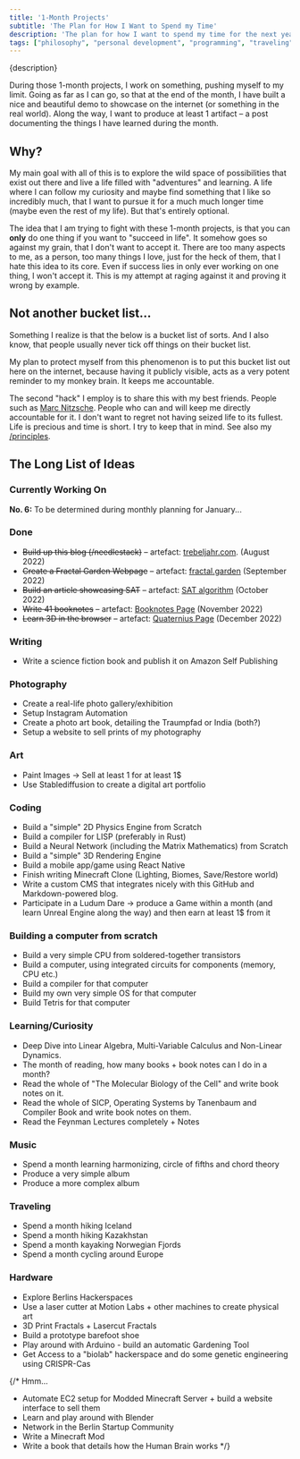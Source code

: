 ```yaml
---
title: '1-Month Projects'
subtitle: 'The Plan for How I Want to Spend my Time'
description: 'The plan for how I want to spend my time for the next years is following an idea I call "1-month projects". The idea is simple. I want to spend a month at a time pursuing a single project. Things that interest me and that I always wanted to do, but never gave myself the time to do. Now I take that time.'
tags: ["philosophy", "personal development", "programming", "traveling"]
---
```


<p>{description}</p>

During those 1-month projects, I work on something, pushing myself to my limit. Going as far as I can go, so that at the end of the month, I have built a nice and beautiful demo to showcase on the internet (or something in the real world). Along the way, I want to produce at least 1 artifact – a post documenting the things I have learned during the month.

## Why?

My main goal with all of this is to explore the wild space of possibilities that exist out there and live a life filled with "adventures" and learning. A life where I can follow my curiosity and maybe find something that I like so incredibly much, that I want to pursue it for a much much longer time (maybe even the rest of my life). But that's entirely optional.

The idea that I am trying to fight with these 1-month projects, is that you can **only** do one thing if you want to "succeed in life". It somehow goes so against my grain, that I don't want to accept it. There are too many aspects to me, as a person, too many things I love, just for the heck of them, that I hate this idea to its core. Even if success lies in only ever working on one thing, I won't accept it. This is my attempt at raging against it and proving it wrong by example. 

## Not another bucket list...

Something I realize is that the below is a bucket list of sorts. And I also know, that people usually never tick off things on their bucket list. 

My plan to protect myself from this phenomenon is to put this bucket list out here on the internet, because having it publicly visible, acts as a very potent reminder to my monkey brain. It keeps me accountable. 

The second "hack" I employ is to share this with my best friends. People such as [Marc Nitzsche](https://www.marcnitzsche.de/). People who can and will keep me directly accountable for it. I don't want to regret not having seized life to its fullest. Life is precious and time is short. I try to keep that in mind. See also my [/principles](/principles).

## The Long List of Ideas

### Currently Working On

**No. 6:** To be determined during monthly planning for January...

### Done
- ~~Build up this blog (/needlestack)~~ – artefact: [trebeljahr.com](https://trebeljahr.com). (August 2022)
- ~~Create a Fractal Garden Webpage~~ – artefact: [fractal.garden](https://fractal.garden) (September 2022)
- ~~Build an article showcasing SAT~~ – artefact: [SAT algorithm](https://trebeljahr.com/posts/collision-detection) (October 2022)
- ~~Write 41 booknotes~~ – artefact: [Booknotes Page](https://trebeljahr.com/booknotes)  (November 2022)
- ~~Learn 3D in the browser~~ – artefact: [Quaternius Page](https://quaternius.trebeljahr.com) (December 2022)

### Writing
- Write a science fiction book and publish it on Amazon Self Publishing

### Photography
- Create a real-life photo gallery/exhibition
- Setup Instagram Automation
- Create a photo art book, detailing the Traumpfad or India (both?)
- Setup a website to sell prints of my photography

### Art
- Paint Images -> Sell at least 1 for at least 1$
- Use Stablediffusion to create a digital art portfolio

### Coding
- Build a "simple" 2D Physics Engine from Scratch
- Build a compiler for LISP (preferably in Rust)
- Build a Neural Network (including the Matrix Mathematics) from Scratch
- Build a "simple" 3D Rendering Engine
- Build a mobile app/game using React Native
- Finish writing Minecraft Clone (Lighting, Biomes, Save/Restore world)
- Write a custom CMS that integrates nicely with this GitHub and Markdown-powered blog.
- Participate in a Ludum Dare -> produce a Game within a month (and learn Unreal Engine along the way) and then earn at least 1$ from it

### Building a computer from scratch
- Build a very simple CPU from soldered-together transistors
- Build a computer, using integrated circuits for components (memory, CPU etc.)
- Build a compiler for that computer
- Build my own very simple OS for that computer
- Build Tetris for that computer

### Learning/Curiosity
- Deep Dive into Linear Algebra, Multi-Variable Calculus and Non-Linear Dynamics.
- The month of reading, how many books + book notes can I do in a month?
- Read the whole of "The Molecular Biology of the Cell" and write book notes on it.
- Read the whole of SICP, Operating Systems by Tanenbaum and Compiler Book and write book notes on them.
- Read the Feynman Lectures completely + Notes

### Music
- Spend a month learning harmonizing, circle of fifths and chord theory
- Produce a very simple album
- Produce a more complex album

### Traveling
- Spend a month hiking Iceland
- Spend a month hiking Kazakhstan
- Spend a month kayaking Norwegian Fjords
- Spend a month cycling around Europe

### Hardware
- Explore Berlins Hackerspaces
- Use a laser cutter at Motion Labs + other machines to create physical art
- 3D Print Fractals + Lasercut Fractals
- Build a prototype barefoot shoe
- Play around with Arduino - build an automatic Gardening Tool
- Get Access to a "biolab" hackerspace and do some genetic engineering using CRISPR-Cas

{/* Hmm...
- Automate EC2 setup for Modded Minecraft Server + build a website interface to sell them
- Learn and play around with Blender
- Network in the Berlin Startup Community 
- Write a Minecraft Mod
- Write a book that details how the Human Brain works
*/}